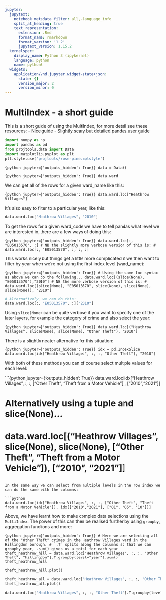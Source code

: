 ```yaml
---
jupyter:
  jupytext:
    notebook_metadata_filter: all,-language_info
    split_at_heading: true
    text_representation:
      extension: .Rmd
      format_name: rmarkdown
      format_version: '1.2'
      jupytext_version: 1.15.2
  kernelspec:
    display_name: Python 3 (ipykernel)
    language: python
    name: python3
  widgets:
    application/vnd.jupyter.widget-state+json:
      state: {}
      version_major: 2
      version_minor: 0
---
```


# MultiIndex - a short guide

This is a short guide of using the MultiIndex, for more detail see these resources:
- [Nice guide](https://datascientyst.com/use-loc-and-multi-index-in-pandas/)
- [Slightly scary but detailed pandas user guide](https://pandas.pydata.org/pandas-docs/stable/user_guide/advanced.html#advanced-indexing-with-hierarchical-index)

```python
import numpy as np
import pandas as pd
from projtools.data import Data
import matplotlib.pyplot as plt
plt.style.use('projtools/rose-pine.mplstyle')
```

```{python jupyter={'outputs_hidden': True}}
data = Data()
```

```{python jupyter={'outputs_hidden': True}}
data.ward
```

We can get all of the rows for a given ward_name like this:

```{python jupyter={'outputs_hidden': True}}
data.ward.loc["Heathrow Villages"]
```

It's also easy to filter to a particular year, like this:

```python
data.ward.loc["Heathrow Villages", "2010"]
```

To get the rows for a given ward_code we have to tell pandas what level we are interested in, there are a few ways of doing this:

```{python jupyter={'outputs_hidden': True}}
data.ward.loc[:, "E05013570", :]
# NB the slightly more verbose version of this is:
# data.ward.loc[:, "E05013570", :, :, :]
```

This works nicely but things get a little more complicated if we then want to filter by year when we're not using the first index level (ward_name):

```{python jupyter={'outputs_hidden': True}}
# Using the same loc syntax as above we can do the following...
data.ward.loc[(slice(None), "E05013570"),"2010"]
# NB the more verbose version of this is:
# data.ward.loc[(slice(None), "E05013570", slice(None), slice(None), slice(None)), "2010"]
```

```python
# Alternatively, we can do this:
data.ward.loc[:, "E05013570", :]["2010"]
```

Using `slice(None)` can be quite verbose if you want to specify one of the later layers, for example the category of crime and also select the year:

```{python jupyter={'outputs_hidden': True}}
data.ward.loc[("Heathrow Villages", slice(None), slice(None), "Other Theft"), "2010"]
```

There is a slightly neater alternative for this situation:

```{python jupyter={'outputs_hidden': True}}
idx = pd.IndexSlice
data.ward.loc[idx["Heathrow Villages", :, :, "Other Theft"], "2010"]
```

With both of these methods you can of course select multiple values for each level:

```{python jupyter={'outputs_hidden': True}}
data.ward.loc[idx["Heathrow Villages", :, :, ["Other Theft", "Theft from a Motor Vehicle"]], ["2010","2021"]]

# Alternatively using a tuple and slice(None)...
# data.ward.loc[("Heathrow Villages", slice(None), slice(None), ["Other Theft", "Theft from a Motor Vehicle"]), ["2010", "2021"]]
```

In the same way we can select from multiple levels in the row index we can do the same with the columns:

```python
data.ward.loc[idx["Heathrow Villages", :, :, ["Other Theft", "Theft from a Motor Vehicle"]], idx[["2010","2021"], ["01", "05", "10"]]]
```

Above, we have learnt how to make complex data selections using the `MultiIndex`. The power of this can then be realised further by using `groupby`, aggregation functions and more:

```{python jupyter={'outputs_hidden': True}}
# Here we are selecting all of the "Other Theft" crimes in the Heathrow Villages ward in the Hillingdon borough.
# `.T` splits along the columns so that we can groupby year, .sum() gives us a total for each year
theft_heathrow_hill = data.ward.loc["Heathrow Villages", :, :, "Other Theft", "Hillingdon"].T.groupby(level="year").sum()
theft_heathrow_hill
```

```python
theft_heathrow_hill.plot()
```

```python
theft_heathrow_all = data.ward.loc["Heathrow Villages", :, :, "Other Theft"].T.groupby(level="year").sum()
theft_heathrow_all.plot()
```

```python
data.ward.loc["Heathrow Villages", :, :, "Other Theft"].T.groupby(level="year").sum().sum(axis=1).plot()
```
